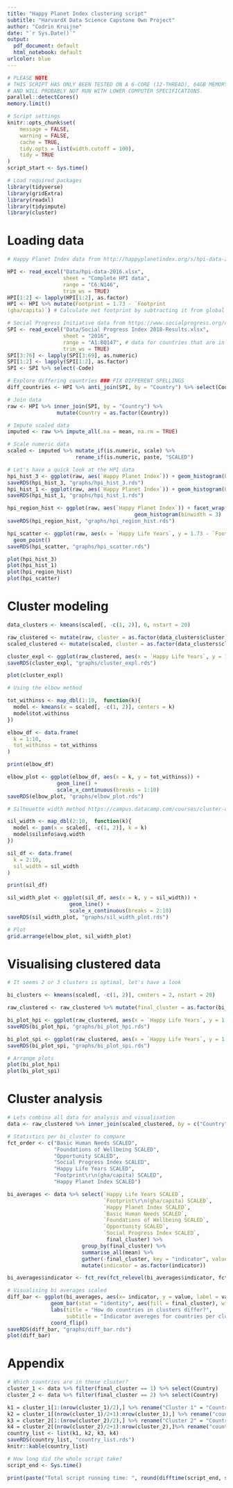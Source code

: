 ```yaml
---
title: "Happy Planet Index clustering script"
subtitle: "HarvardX Data Science Capstone Own Project"
author: "Codrin Kruijne"
date: "`r Sys.Date()`"
output:
  pdf_document: default
  html_notebook: default
urlcolor: blue
---
```


```r
# PLEASE NOTE
# THIS SCRIPT HAS ONLY BEEN TESTED ON A 6-CORE (12-THREAD), 64GB MEMORY MACHINE
# AND WILL PROBABLY NOT RUN WITH LOWER COMPUTER SPECIFICATIONS.
parallel::detectCores()
memory.limit()

# Script settings
knitr::opts_chunk$set(
	message = FALSE,
	warning = FALSE,
	cache = TRUE,
	tidy.opts = list(width.cutoff = 100),
	tidy = TRUE
)
script_start <- Sys.time()

# Load required packages
library(tidyverse)
library(gridExtra)
library(readxl)
library(tidyimpute)
library(cluster)
```

# Loading data

```r
# Happy Planet Index data from http://happyplanetindex.org/s/hpi-data-2016.xlsx retrieved on 2019-06-01

HPI <- read_excel("Data/hpi-data-2016.xlsx",
                  sheet = "Complete HPI data",
                  range = "C6:N146",
                  trim_ws = TRUE)
HPI[1:2] <- lapply(HPI[1:2], as.factor)
HPI <- HPI %>% mutate(Footprint = 1.73 - `Footprint
(gha/capita)`) # Calculate net footprint by subtracting it from global biocapacity.

# Social Progress Initiative data from https://www.socialprogress.org/download retrieved in 2019-06-01
SPI <- read_excel("Data/Social Progress Index 2018-Results.xlsx",
                  sheet = "2016",
                  range = "A1:BQ147", # data for countries that are in the index
                  trim_ws = TRUE)
SPI[3:76] <- lapply(SPI[3:69], as.numeric)
SPI[1:2] <- lapply(SPI[1:2], as.factor)
SPI <- SPI %>% select(-Code)

```


```r

# Explore differing countries ### FIX DIFFERENT SPELLINGS
diff_countries <- HPI %>% anti_join(SPI, by = "Country") %>% select(Country)

# Join data
raw <- HPI %>% inner_join(SPI, by = "Country") %>%
                mutate(Country = as.factor(Country))

# Impute scaled data
imputed <- raw %>% impute_all(.na = mean, na.rm = TRUE)

# Scale numeric data
scaled <- imputed %>% mutate_if(is.numeric, scale) %>%
                      rename_if(is.numeric, paste, "SCALED")


```


```r

# Let's have a quick look at the HPI data
hpi_hist_3 <- ggplot(raw, aes(`Happy Planet Index`)) + geom_histogram(binwidth = 3)
saveRDS(hpi_hist_3, "graphs/hpi_hist_3.rds")
hpi_hist_1 <- ggplot(raw, aes(`Happy Planet Index`)) + geom_histogram(binwidth = 1)
saveRDS(hpi_hist_1, "graphs/hpi_hist_1.rds")

hpi_region_hist <- ggplot(raw, aes(`Happy Planet Index`)) + facet_wrap(~Region) + 
                                         geom_histogram(binwidth = 3)
saveRDS(hpi_region_hist, "graphs/hpi_region_hist.rds")

hpi_scatter <- ggplot(raw, aes(x = `Happy Life Years`, y = 1.73 - `Footprint\r\n(gha/capita)`, size = `Happy Planet Index`, color = `Region`)) +
  geom_point()
saveRDS(hpi_scatter, "graphs/hpi_scatter.rds")

plot(hpi_hist_3)
plot(hpi_hist_1)
plot(hpi_region_hist)
plot(hpi_scatter)

```

# Cluster modeling

```r
data_clusters <- kmeans(scaled[, -c(1, 2)], 6, nstart = 20)

raw_clustered <- mutate(raw, cluster = as.factor(data_clusters$cluster))
scaled_clustered <- mutate(scaled, cluster = as.factor(data_clusters$cluster))

cluster_expl <- ggplot(raw_clustered, aes(x = `Happy Life Years`, y = 1.73 - `Footprint\r\n(gha/capita)`, size = `Happy Planet Index`, color = cluster)) + geom_point()
saveRDS(cluster_expl, "graphs/cluster_expl.rds")

plot(cluster_expl)
```

```r

# Using the elbow method

tot_withinss <- map_dbl(1:10,  function(k){
  model <- kmeans(x = scaled[, -c(1, 2)], centers = k)
  model$tot.withinss
})

elbow_df <- data.frame(
  k = 1:10,
  tot_withinss = tot_withinss
)

print(elbow_df)

elbow_plot <- ggplot(elbow_df, aes(x = k, y = tot_withinss)) +
                geom_line() +
                scale_x_continuous(breaks = 1:10)
saveRDS(elbow_plot, "graphs/elbow_plot.rds")

# Silhouette width method https://campus.datacamp.com/courses/cluster-analysis-in-r/k-means-clustering?ex=8

sil_width <- map_dbl(2:10,  function(k){
  model <- pam(x = scaled[, -c(1, 2)], k = k)
  model$silinfo$avg.width
})

sil_df <- data.frame(
  k = 2:10,
  sil_width = sil_width
)

print(sil_df)

sil_width_plot <- ggplot(sil_df, aes(x = k, y = sil_width)) +
                    geom_line() +
                    scale_x_continuous(breaks = 2:10)
saveRDS(sil_width_plot, "graphs/sil_width_plot.rds")

# Plot
grid.arrange(elbow_plot, sil_width_plot)

```

# Visualising clustered data

```r

# It seems 2 or 3 clusters is optimal, let's have a look

bi_clusters <- kmeans(scaled[, -c(1, 2)], centers = 2, nstart = 20)

raw_clustered <- raw_clustered %>% mutate(final_cluster = as.factor(bi_clusters$cluster))

bi_plot_hpi <- ggplot(raw_clustered, aes(x = `Happy Life Years`, y = 1.73 - `Footprint\r\n(gha/capita)`, size = `Happy Planet Index`, color = final_cluster)) + geom_point()
saveRDS(bi_plot_hpi, "graphs/bi_plot_hpi.rds")

bi_plot_spi <- ggplot(raw_clustered, aes(x = `Happy Life Years`, y = 1.73 - `Footprint\r\n(gha/capita)`, size = `Social Progress Index`, color = final_cluster)) + geom_point()
saveRDS(bi_plot_spi, "graphs/bi_plot_spi.rds")

# Arrange plots
plot(bi_plot_hpi)
plot(bi_plot_spi)
```

# Cluster analysis

```r
# Lets combina all data for analysis and visualisation
data <- raw_clustered %>% inner_join(scaled_clustered, by = c("Country", "Region"))

# Statistics per bi_cluster to compare
fct_order <- c("Basic Human Needs SCALED",    
               "Foundations of Wellbeing SCALED",
               "Opportunity SCALED",
               "Social Progress Index SCALED",
               "Happy Life Years SCALED",
               "Footprint\r\n(gha/capita) SCALED",
               "Happy Planet Index SCALED")

bi_averages <- data %>% select(`Happy Life Years SCALED`,
                               `Footprint\r\n(gha/capita) SCALED`,
                               `Happy Planet Index SCALED`,
                               `Basic Human Needs SCALED`,
                               `Foundations of Wellbeing SCALED`,
                               `Opportunity SCALED`,
                               `Social Progress Index SCALED`,
                                final_cluster) %>%
                        group_by(final_cluster) %>%
                        summarise_all(mean) %>%
                        gather(-final_cluster, key = "indicator", value = "value") %>%
                        mutate(indicator = as.factor(indicator))

bi_averages$indicator <- fct_rev(fct_relevel(bi_averages$indicator, fct_order))

# Visualising bi averages scaled
diff_bar <- ggplot(bi_averages, aes(x= indicator, y = value, label = value)) + 
              geom_bar(stat = "identity", aes(fill = final_cluster), width = 0.5)  +
              labs(title = "How do countries in clusters differ?",
                   subtitle = "Indicator avereges for countries per cluster") +
              coord_flip()
saveRDS(diff_bar, "graphs/diff_bar.rds")
plot(diff_bar)
```
# Appendix

```r
# Which countries are in these cluster?
cluster_1 <- data %>% filter(final_cluster == 1) %>% select(Country)
cluster_2 <- data %>% filter(final_cluster == 2) %>% select(Country)

k1 = cluster_1[1:(nrow(cluster_1)/2),] %>% rename("Cluster 1" = "Country")
k2 = cluster_1[(nrow(cluster_1)/2+1):nrow(cluster_1),] %>% rename("countries" = "Country")
k3 = cluster_2[1:(nrow(cluster_2)/2),] %>% rename("Cluster 2" = "Country")
k4 = cluster_2[(nrow(cluster_2)/2+1):nrow(cluster_2),]%>% rename("countries" = "Country")
country_list <- list(k1, k2, k3, k4)
saveRDS(country_list, "country_list.rds")
knitr::kable(country_list)

```

```r
# How long did the whole script take?
script_end <- Sys.time()

print(paste("Total script running time: ", round(difftime(script_end, script_start, units = "mins"), 1), " minutes"))
```